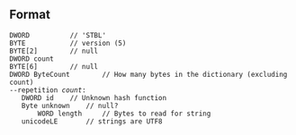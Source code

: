 ==Format==
 DWORD			// 'STBL'
 BYTE			// version (5)
 BYTE[2]		// null
 DWORD count
 BYTE[6]		// null
 DWORD ByteCount        // How many bytes in the dictionary (excluding count)
 --repetition ''count'':
 	DWORD id	// Unknown hash function
 	Byte unknown    // null?
        WORD length     // Bytes to read for string
 	unicodeLE       // strings are UTF8
